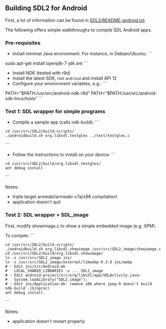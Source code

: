 == Building SDL2 for Android ==

First, a lot of information can be found in [https://hg.libsdl.org/SDL/file/tip/README-android.txt SDL2/README-android.txt].

The following offers simple walkthroughs to compile SDL Android apps.

=== Pre-requisites ===

* Install minimal Java environment. For instance, in Debian/Ubuntu: ```
sudo apt-get install openjdk-7-jdk ant
```
* Install NDK (tested with r9d)
* Install the latest SDK, run <code>android</code> and install API 12
* Configure your environment variables, e.g.: ```
PATH="$PATH:/usr/src/android-ndk-r9d"
PATH="$PATH:/usr/src/android-sdk-linux/tools"
```

=== Test 1: SDL wrapper for simple programs ===

* Compile a sample app (calls ndk-build): ```
 cd /usr/src/SDL2/build-scripts/
 ./androidbuild.sh org.libsdl.testgles ../test/testgles.c
```
* Follow the instructions to install on your device: ```
 cd /usr/src/SDL2/build/org.libsdl.testgles/
 ant debug install
```

Notes:
* triple target armeabi/armeabi-v7a/x86 compilation!
* application doesn't quit


=== Test 2: SDL wrapper + SDL_image ===

First, modify showimage.c to show a simple embedded image (e.g. XPM).

To compile: ```
 cd /usr/src/SDL2/build-scripts/
 ./androidbuild.sh org.libsdl.showimage /usr/src/SDL2_image/showimage.c
 cd /usr/src/SDL2/build/org.libsdl.showimage/
 ln -s /usr/src/SDL2_image jni/
 ln -s /usr/src/SDL2_image/external/libwebp-0.3.0 jni/webp
 # - Edit jni/src/Android.mk
 #   LOCAL_SHARED_LIBRARIES := ... SDL2_image
 # - Edit android-project/src/org/libsdl/app/SDLActivity.java:
 #   System.loadLibrary("SDL2_image");
 # - Edit jni/Application.mk: remove x86 where jpeg-9 doesn't build
 ndk-build -j$(nproc)
 ant debug install
```

Notes:
* application doesn't restart properly
